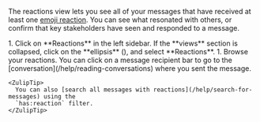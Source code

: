 


The reactions view lets you see all of your messages that have received at least
one [emoji reaction](/help/emoji-reactions). You can see what resonated with
others, or confirm that key stakeholders have seen and responded to a message.

<Tabs>
  <TabItem label="Desktop/Web">
    <Steps>
      1. Click on <SmileIcon /> **Reactions** in the left
         sidebar. If the **views** section is collapsed, click on
         the **ellipsis** (<MoreVerticalIcon />),
         and select <SmileIcon /> **Reactions**.
      1. Browse your reactions. You can click on a message recipient bar to go
         to the [conversation](/help/reading-conversations) where you sent the message.
    </Steps>

    <ZulipTip>
      You can also [search all messages with reactions](/help/search-for-messages) using the
      `has:reaction` filter.
    </ZulipTip>
  </TabItem>
</Tabs>
